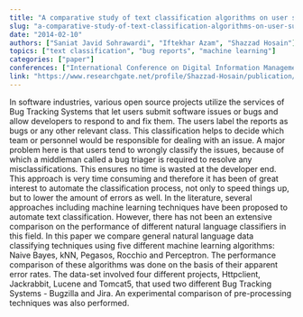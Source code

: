 ```yaml
---
title: "A comparative study of text classification algorithms on user submitted bug reports"
slug: "a-comparative-study-of-text-classification-algorithms-on-user-submitted-bug-reports"
date: "2014-02-10"
authors: ["Saniat Javid Sohrawardi", "Iftekhar Azam", "Shazzad Hosain"]
topics: ["text classification", "bug reports", "machine learning"]
categories: ["paper"]
conferences: ["International Conference on Digital Information Management"]
link: "https://www.researchgate.net/profile/Shazzad-Hosain/publication/281445395_A_Comparative_Study_of_Text_Classification_Algorithms_on_User_Submitted_Bug_Reports/links/55e7c2f808ae21d099c156e9/A-Comparative-Study-of-Text-Classification-Algorithms-on-User-Submitted-Bug-Reports.pdf"
---
```


In software industries, various open source projects utilize the services of Bug Tracking Systems that let users submit software issues or bugs and allow developers to respond to and fix them. The users label the reports as bugs or any other relevant class. This classification helps to decide which team or personnel would be responsible for dealing with an issue. A major problem here is that users tend to wrongly classify the issues, because of which a middleman called a bug triager is required to resolve any misclassifications. This ensures no time is wasted at the developer end. This approach is very time consuming and therefore it has been of great interest to automate the classification process, not only to speed things up, but to lower the amount of errors as well. In the literature, several approaches including machine learning techniques have been proposed to automate text classification. However, there has not been an extensive comparison on the performance of different natural language classifiers in this field. In this paper we compare general natural language data classifying techniques using five different machine learning algorithms: Naive Bayes, kNN, Pegasos, Rocchio and Perceptron. The performance comparison of these algorithms was done on the basis of their apparent error rates. The data-set involved four different projects, Httpclient, Jackrabbit, Lucene and Tomcat5, that used two different Bug Tracking Systems - Bugzilla and Jira. An experimental comparison of pre-processing techniques was also performed.